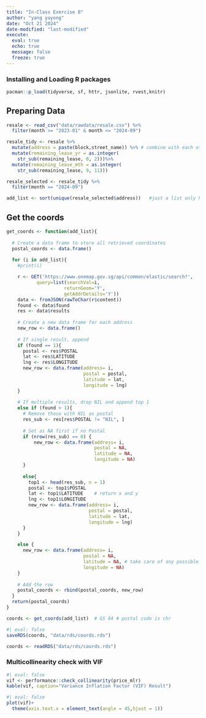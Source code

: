 ```yaml
---
title: "In-Class Exercise 8"
author: "yang yayong"
date: "Oct 21 2024"
date-modified: "last-modified"
execute:
  eval: true
  echo: true
  message: false
  freeze: true
---
```


### Installing and Loading R packages

```r
pacman::p_load(tidyverse, sf, httr, jsonlite, rvest,knitr)
```

## Preparing Data

```r
resale <- read_csv("data/rawdata/resale.csv") %>%
  filter(month >= "2023-01" & month <= "2024-09")
```

```r
resale_tidy <- resale %>%
  mutate(address = paste(block,street_name)) %>% # combine with each other 
  mutate(remaining_lease_yr = as.integer(    
    str_sub(remaining_lease, 0, 2)))%>%  
  mutate(remaining_lease_mth = as.integer(
    str_sub(remaining_lease, 9, 11)))
```

```r
resale_selected <- resale_tidy %>%
  filter(month == "2024-09")
```

```r
add_list <- sort(unique(resale_selected$address))   #just a list only have the address 
```

## Get the coords

```r
get_coords <- function(add_list){
  
  # Create a data frame to store all retrieved coordinates
  postal_coords <- data.frame()
    
  for (i in add_list){
    #print(i)

    r <- GET('https://www.onemap.gov.sg/api/common/elastic/search?',
           query=list(searchVal=i,
                     returnGeom='Y',
                     getAddrDetails='Y'))
    data <- fromJSON(rawToChar(r$content))
    found <- data$found
    res <- data$results
    
    # Create a new data frame for each address
    new_row <- data.frame()
    
    # If single result, append 
    if (found == 1){
      postal <- res$POSTAL 
      lat <- res$LATITUDE
      lng <- res$LONGITUDE
      new_row <- data.frame(address= i, 
                            postal = postal, 
                            latitude = lat, 
                            longitude = lng)
    }
    
    # If multiple results, drop NIL and append top 1
    else if (found > 1){
      # Remove those with NIL as postal
      res_sub <- res[res$POSTAL != "NIL", ]
      
      # Set as NA first if no Postal
      if (nrow(res_sub) == 0) {
          new_row <- data.frame(address= i, 
                                postal = NA, 
                                latitude = NA, 
                                longitude = NA)
      }
      
      else{
        top1 <- head(res_sub, n = 1)
        postal <- top1$POSTAL 
        lat <- top1$LATITUDE    # return x and y
        lng <- top1$LONGITUDE
        new_row <- data.frame(address= i, 
                              postal = postal, 
                              latitude = lat, 
                              longitude = lng)
      }
    }

    else {
      new_row <- data.frame(address= i, 
                            postal = NA,  
                            latitude = NA, # take care of any possible data 
                            longitude = NA)
    }
    
    # Add the row
    postal_coords <- rbind(postal_coords, new_row)
  }
  return(postal_coords)
}
```

```r
coords <- get_coords(add_list)  # GS 84 # postal code is chr
```

```r
#| eval: false
saveRDS(coords, "data/rds/coords.rds")
```

```r
coords <- readRDS("data/rds/coords.rds")
```

### Multicollinearity check with VIF

```r
#| eval: false
vif <- performance::check_collinearity(price_mlr)
kable(vif, caption="Variance Inflation Factor (VIF) Result")

```

```r
#| eval: false
plot(vif)+
  theme(axis.text.x = element_text(angle = 45,hjust = 1))
```
